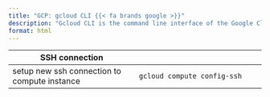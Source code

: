 ```yaml
---
title: "GCP: gcloud CLI {{< fa brands google >}}"
description: "Gcloud CLI is the command line interface of the Google Cloud Platform."
format: html
---
```



SSH connection| 
-----|-----
setup new ssh connection to compute instance | `gcloud compute config-ssh`


